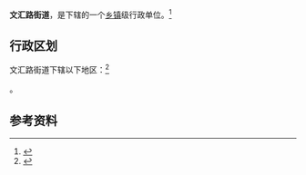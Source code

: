 {{中国乡级行政区|61/04/04/002/000}}

'''文汇路街道'''，是{{PRC admin/fullname|61/04/04/002/000|3}}下辖的一个[[乡镇|乡镇]]级行政单位。<ref>{{PRC admin/ref sgc|{{PRC admin/parent|61/04/04/002/000}}}}</ref>

== 行政区划 ==

文汇路街道下辖以下地区：<ref>{{PRC admin/ref sgc|61/04/04/002/000}}</ref>

{{PRC admin/children|61/04/04/002/000}}。

== 参考资料 ==

{{reflist}}

{{行政区划小作品}}
{{PRC admin/navcat|61/04/04/002/000}}